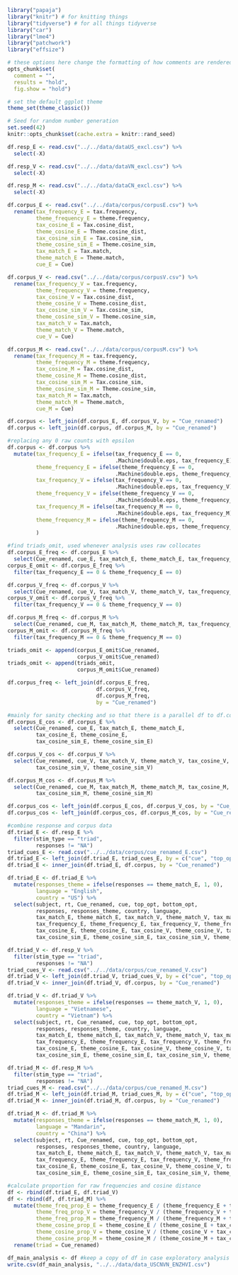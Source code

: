 ```r
library("papaja")
library("knitr") # for knitting things
library("tidyverse") # for all things tidyverse
library("car")
library("lme4")
library("patchwork")
library("effsize")

# these options here change the formatting of how comments are rendered
opts_chunk$set(
  comment = "",
  results = "hold",
  fig.show = "hold")

# set the default ggplot theme 
theme_set(theme_classic())
```

```r
# Seed for random number generation
set.seed(42)
knitr::opts_chunk$set(cache.extra = knitr::rand_seed)
```

```r
df.resp_E <- read.csv("../../data/dataUS_excl.csv") %>%
  select(-X)
```

```r
df.resp_V <- read.csv("../../data/dataVN_excl.csv") %>%
  select(-X)
```

```r
df.resp_M <- read.csv("../../data/dataCN_excl.csv") %>%
  select(-X)
```
 
```r
df.corpus_E <- read.csv("../../data/corpus/corpusE.csv") %>%
  rename(tax_frequency_E = tax.frequency,
         theme_frequency_E = theme.frequency,
         tax_cosine_E = Tax.cosine_dist, 
         theme_cosine_E = Theme.cosine_dist,
         tax_cosine_sim_E = Tax.cosine_sim,
         theme_cosine_sim_E = Theme.cosine_sim,
         tax_match_E = Tax.match,
         theme_match_E = Theme.match, 
         cue_E = Cue)

df.corpus_V <- read.csv("../../data/corpus/corpusV.csv") %>%
  rename(tax_frequency_V = tax.frequency,
         theme_frequency_V = theme.frequency,
         tax_cosine_V = Tax.cosine_dist, 
         theme_cosine_V = Theme.cosine_dist,
         tax_cosine_sim_V = Tax.cosine_sim,
         theme_cosine_sim_V = Theme.cosine_sim,
         tax_match_V = Tax.match,
         theme_match_V = Theme.match, 
         cue_V = Cue)

df.corpus_M <- read.csv("../../data/corpus/corpusM.csv") %>%
  rename(tax_frequency_M = tax.frequency,
         theme_frequency_M = theme.frequency,
         tax_cosine_M = Tax.cosine_dist, 
         theme_cosine_M = Theme.cosine_dist,
         tax_cosine_sim_M = Tax.cosine_sim,
         theme_cosine_sim_M = Theme.cosine_sim,
         tax_match_M = Tax.match,
         theme_match_M = Theme.match, 
         cue_M = Cue)
```

```r
df.corpus <- left_join(df.corpus_E, df.corpus_V, by = "Cue_renamed")
df.corpus <- left_join(df.corpus, df.corpus_M, by = "Cue_renamed")

#replacing any 0 raw counts with epsilon
df.corpus <- df.corpus %>%
  mutate(tax_frequency_E = ifelse(tax_frequency_E == 0, 
                                  .Machine$double.eps, tax_frequency_E),
         theme_frequency_E = ifelse(theme_frequency_E == 0, 
                                  .Machine$double.eps, theme_frequency_E),
         tax_frequency_V = ifelse(tax_frequency_V == 0, 
                                  .Machine$double.eps, tax_frequency_V),
         theme_frequency_V = ifelse(theme_frequency_V == 0, 
                                  .Machine$double.eps, theme_frequency_V), 
         tax_frequency_M = ifelse(tax_frequency_M == 0, 
                                  .Machine$double.eps, tax_frequency_M),
         theme_frequency_M = ifelse(theme_frequency_M == 0, 
                                  .Machine$double.eps, theme_frequency_M)
         )

```

```r
#find triads_omit, used whenever analysis uses raw collocates 
df.corpus_E_freq <- df.corpus_E %>%
  select(Cue_renamed, cue_E, tax_match_E, theme_match_E, tax_frequency_E, theme_frequency_E)
corpus_E_omit <- df.corpus_E_freq %>%
  filter(tax_frequency_E == 0 & theme_frequency_E == 0)

df.corpus_V_freq <- df.corpus_V %>%
  select(Cue_renamed, cue_V, tax_match_V, theme_match_V, tax_frequency_V, theme_frequency_V)
corpus_V_omit <- df.corpus_V_freq %>% 
  filter(tax_frequency_V == 0 & theme_frequency_V == 0)

df.corpus_M_freq <- df.corpus_M %>%
  select(Cue_renamed, cue_M, tax_match_M, theme_match_M, tax_frequency_M, theme_frequency_M)
corpus_M_omit <- df.corpus_M_freq %>% 
  filter(tax_frequency_M == 0 & theme_frequency_M == 0)

triads_omit <- append(corpus_E_omit$Cue_renamed, 
                      corpus_V_omit$Cue_renamed)
triads_omit <- append(triads_omit,
                      corpus_M_omit$Cue_renamed)

df.corpus_freq <- left_join(df.corpus_E_freq, 
                            df.corpus_V_freq, 
                            df.corpus_M_freq,
                            by = "Cue_renamed")
```

```r
#mainly for sanity checking and so that there is a parallel df to df.corpus_freq
df.corpus_E_cos <- df.corpus_E %>%
  select(Cue_renamed, cue_E, tax_match_E, theme_match_E, 
         tax_cosine_E, theme_cosine_E,
         tax_cosine_sim_E, theme_cosine_sim_E)

df.corpus_V_cos <- df.corpus_V %>%
  select(Cue_renamed, cue_V, tax_match_V, theme_match_V, tax_cosine_V, theme_cosine_V,
         tax_cosine_sim_V, theme_cosine_sim_V)

df.corpus_M_cos <- df.corpus_M %>%
  select(Cue_renamed, cue_M, tax_match_M, theme_match_M, tax_cosine_M, theme_cosine_M, 
         tax_cosine_sim_M, theme_cosine_sim_M)

df.corpus_cos <- left_join(df.corpus_E_cos, df.corpus_V_cos, by = "Cue_renamed")
df.corpus_cos <- left_join(df.corpus_cos, df.corpus_M_cos, by = "Cue_renamed")
```

```r
#combine response and corpus data
df.triad_E <- df.resp_E %>%
  filter(stim_type == "triad",
         responses != "NA")
triad_cues_E <- read.csv("../../data/corpus/cue_renamed_E.csv")
df.triad_E <- left_join(df.triad_E, triad_cues_E, by = c("cue", "top_opt", "bottom_opt"))
df.triad_E <- inner_join(df.triad_E, df.corpus, by = "Cue_renamed")

df.triad_E <- df.triad_E %>%
  mutate(responses_theme = ifelse(responses == theme_match_E, 1, 0),
         language = "English",
         country = "US") %>%
  select(subject, rt, Cue_renamed, cue, top_opt, bottom_opt, 
         responses, responses_theme, country, language,
         tax_match_E, theme_match_E, tax_match_V, theme_match_V, tax_match_M, theme_match_M,
         tax_frequency_E, theme_frequency_E, tax_frequency_V, theme_frequency_V, tax_frequency_M, theme_frequency_M,
         tax_cosine_E, theme_cosine_E, tax_cosine_V, theme_cosine_V, tax_cosine_M, theme_cosine_M,
         tax_cosine_sim_E, theme_cosine_sim_E, tax_cosine_sim_V, theme_cosine_sim_V, tax_cosine_sim_M, theme_cosine_sim_M)

df.triad_V <- df.resp_V %>%
  filter(stim_type == "triad",
         responses != "NA")
triad_cues_V <- read.csv("../../data/corpus/cue_renamed_V.csv")
df.triad_V <- left_join(df.triad_V, triad_cues_V, by = c("cue", "top_opt", "bottom_opt"))
df.triad_V <- inner_join(df.triad_V, df.corpus, by = "Cue_renamed")

df.triad_V <- df.triad_V %>%
  mutate(responses_theme = ifelse(responses == theme_match_V, 1, 0),
         language = "Vietnamese", 
         country = "Vietnam") %>%
  select(subject, rt, Cue_renamed, cue, top_opt, bottom_opt, 
         responses, responses_theme, country, language,
         tax_match_E, theme_match_E, tax_match_V, theme_match_V, tax_match_M, theme_match_M,
         tax_frequency_E, theme_frequency_E, tax_frequency_V, theme_frequency_V, tax_frequency_M, theme_frequency_M,
         tax_cosine_E, theme_cosine_E, tax_cosine_V, theme_cosine_V, tax_cosine_M, theme_cosine_M,
         tax_cosine_sim_E, theme_cosine_sim_E, tax_cosine_sim_V, theme_cosine_sim_V, tax_cosine_sim_M, theme_cosine_sim_M)

df.triad_M <- df.resp_M %>%
  filter(stim_type == "triad",
         responses != "NA")
triad_cues_M <- read.csv("../../data/corpus/cue_renamed_M.csv")
df.triad_M <- left_join(df.triad_M, triad_cues_M, by = c("cue", "top_opt", "bottom_opt"))
df.triad_M <- inner_join(df.triad_M, df.corpus, by = "Cue_renamed")

df.triad_M <- df.triad_M %>%
  mutate(responses_theme = ifelse(responses == theme_match_M, 1, 0),
         language = "Mandarin", 
         country = "China") %>%
  select(subject, rt, Cue_renamed, cue, top_opt, bottom_opt, 
         responses, responses_theme, country, language,
         tax_match_E, theme_match_E, tax_match_V, theme_match_V, tax_match_M, theme_match_M,
         tax_frequency_E, theme_frequency_E, tax_frequency_V, theme_frequency_V, tax_frequency_M, theme_frequency_M,
         tax_cosine_E, theme_cosine_E, tax_cosine_V, theme_cosine_V, tax_cosine_M, theme_cosine_M,
         tax_cosine_sim_E, theme_cosine_sim_E, tax_cosine_sim_V, theme_cosine_sim_V, tax_cosine_sim_M, theme_cosine_sim_M)

#calculate proportion for raw frequencies and cosine distance
df <- rbind(df.triad_E, df.triad_V)
df <- rbind(df, df.triad_M) %>%
  mutate(theme_freq_prop_E = theme_frequency_E / (theme_frequency_E + tax_frequency_E),
         theme_freq_prop_V = theme_frequency_V / (theme_frequency_V + tax_frequency_V), 
         theme_freq_prop_M = theme_frequency_M / (theme_frequency_M + tax_frequency_M), 
         theme_cosine_prop_E = theme_cosine_E / (theme_cosine_E + tax_cosine_E),
         theme_cosine_prop_V = theme_cosine_V / (theme_cosine_V + tax_cosine_V), 
         theme_cosine_prop_M = theme_cosine_M / (theme_cosine_M + tax_cosine_M)) %>%
  rename(triad = Cue_renamed)

df_main_analysis <- df #keep a copy of df in case exploratory analysis changes it
write.csv(df_main_analysis, "../../data/data_USCNVN_ENZHVI.csv")
```